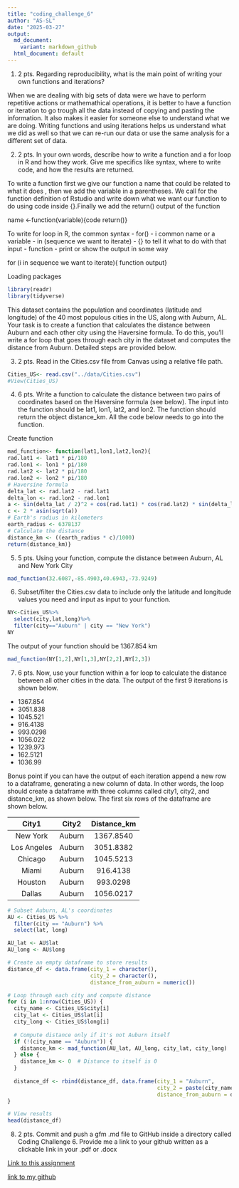 ```yaml
---
title: "coding_challenge_6"
author: "AS-SL"
date: "2025-03-27"
output:
  md_document:
    variant: markdown_github
  html_document: default
---
```

1. 2 pts. Regarding reproducibility, what is the main point of writing
    your own functions and iterations?

When we are dealing with big sets of data were we have to perform
repetitive actions or mathemathical operations, it is better to have a
function or iteration to go trough all the data instead of copying and
pasting the information. It also makes it easier for someone else to
understand what we are doing. Writing functions and using iterations
helps us understand what we did as well so that we can re-run our data
or use the same analysis for a different set of data.

2. 2 pts. In your own words, describe how to write a function and a for
    loop in R and how they work. Give me specifics like syntax, where to
    write code, and how the results are returned.

To write a function first we give our function a name that could be
related to what it does , then we add the variable in a parentheses. We
call for the function definition of Rstudio and write down what we want
our function to do using code inside {}.Finally we add the return()
output of the function

name <-function(variable){code return()}

To write for loop in R, the common syntax - for() - i common name or a
variable - in (sequence we want to iterate) - {} to tell it what to do
with that input - function - print or show the output in some way

for (i in sequence we want to iterate){ function output}

Loading packages

```r
library(readr)
library(tidyverse)
```



This dataset contains the population and coordinates (latitude and
longitude) of the 40 most populous cities in the US, along with Auburn,
AL. Your task is to create a function that calculates the distance
between Auburn and each other city using the Haversine formula. To do
this, you’ll write a for loop that goes through each city in the dataset
and computes the distance from Auburn. Detailed steps are provided
below.

3. 2 pts. Read in the Cities.csv file from Canvas using a relative file
    path.

```r
Cities_US<- read.csv("../data/Cities.csv")
#View(Cities_US)
```

4. 6 pts. Write a function to calculate the distance between two pairs
    of coordinates based on the Haversine formula (see below). The input
    into the function should be lat1, lon1, lat2, and lon2. The function
    should return the object distance_km. All the code below needs to go
    into the function.

Create function

```r
mad_function<- function(lat1,lon1,lat2,lon2){
rad.lat1 <- lat1 * pi/180
rad.lon1 <- lon1 * pi/180
rad.lat2 <- lat2 * pi/180
rad.lon2 <- lon2 * pi/180
# Haversine formula
delta_lat <- rad.lat2 - rad.lat1
delta_lon <- rad.lon2 - rad.lon1
a <- sin(delta_lat / 2)^2 + cos(rad.lat1) * cos(rad.lat2) * sin(delta_lon / 2)^2
c <- 2 * asin(sqrt(a))
# Earth's radius in kilometers
earth_radius <- 6378137
# Calculate the distance
distance_km <- ((earth_radius * c)/1000)
return(distance_km)}
```



5. 5 pts. Using your function, compute the distance between Auburn, AL
    and New York City

```r
mad_function(32.6087,-85.4903,40.6943,-73.9249)
```


6. Subset/filter the Cities.csv data to include only the latitude and
    longitude values you need and input as input to your function.


```r
NY<-Cities_US%>%
  select(city,lat,long)%>%
  filter(city=="Auburn" | city == "New York")
NY
```

 The output of your function should be 1367.854 km

```r
mad_function(NY[1,2],NY[1,3],NY[2,2],NY[2,3])
```

7. 6 pts. Now, use your function within a for loop to calculate the
    distance between all other cities in the data. The output of the
    first 9 iterations is shown below.

-    1367.854
-    3051.838
-    1045.521
-    916.4138
-    993.0298
-    1056.022
-    1239.973
-    162.5121
-    1036.99 

Bonus point if you can have the output of each
    iteration append a new row to a dataframe, generating a new column
    of data. In other words, the loop should create a dataframe with
    three columns called city1, city2, and distance_km, as shown below.
    The first six rows of the dataframe are shown below.


  |    City1    |  City2 | Distance_km |
  |:-----------:|:------:|:-----------:|
  |   New York  | Auburn |  1367.8540  |
  | Los Angeles | Auburn |  3051.8382  |
  |   Chicago   | Auburn |  1045.5213  |
  |    Miami    | Auburn |  916.4138   |
  |   Houston   | Auburn |  993.0298   |
  |   Dallas    | Auburn |  1056.0217  | 

```r
# Subset Auburn, AL's coordinates
AU <- Cities_US %>%
  filter(city == "Auburn") %>%
  select(lat, long)

AU_lat <- AU$lat
AU_long <- AU$long

# Create an empty dataframe to store results
distance_df <- data.frame(city_1 = character(),
                          city_2 = character(),
                          distance_from_auburn = numeric())

# Loop through each city and compute distance
for (i in 1:nrow(Cities_US)) {
  city_name <- Cities_US$city[i]
  city_lat <- Cities_US$lat[i]
  city_long <- Cities_US$long[i]
  
  # Compute distance only if it's not Auburn itself
  if (!(city_name == "Auburn")) {
    distance_km <- mad_function(AU_lat, AU_long, city_lat, city_long)
  } else {
    distance_km <- 0  # Distance to itself is 0
  }
  
  distance_df <- rbind(distance_df, data.frame(city_1 = "Auburn",
                                               city_2 = paste(city_name),
                                               distance_from_auburn = distance_km))
}

# View results
head(distance_df)
```


8. 2 pts. Commit and push a gfm .md file to GitHub inside a directory
    called Coding Challenge 6. Provide me a link to your github written
    as a clickable link in your .pdf or .docx

[Link to this assignment](https://github.com/Aswystun/PLPA/tree/master/coding_challenge_6)

[link to my github](https://github.com/Aswystun/PLPA)
